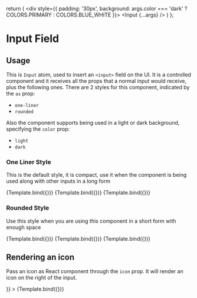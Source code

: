 <!-- Input.stories.mdx -->



<Meta title="Atoms/Input" component={Input} />

  return (
    <div style={{
      padding: '30px',
      background: args.color === 'dark' ? COLORS.PRIMARY : COLORS.BLUE_WHITE
    }}>
      <Input {...args} />
    </div>
  )
};

# Input Field

##  Usage

This is `Input` atom, used to insert an `<input>` field on the UI. It is a controlled component and it receives all the props that a normal input would receive, plus the following ones.
There are 2 styles for this component, indicated by the `as` prop:

- `one-liner`
- `rounded`

Also the component supports being used in a light or dark background, specifying the `color` prop:

- `light`
- `dark`

### One Liner Style

This is the default style, it is compact, use it when the component is being used along with other inputs in a long form

<Canvas>
  <Story
    name="one-liner-light"
    args={{
      as: 'one-liner',
      color: 'light',
      placeholder: 'Placeholder',
      disabled: false
    }}
  >
    {Template.bind({})}
  </Story>
</Canvas>

<Canvas>
  <Story
    name="one-liner-light-disabled"
    args={{
      as: 'one-liner',
      placeholder: 'Disabled',
      disabled: true
    }}
  >
    {Template.bind({})}
  </Story>
</Canvas>

<Canvas>
    <Story
      name="one-liner-dark"
      args={{
        as: 'one-liner',
        color: 'dark',
        placeholder: 'Placeholder',
        disabled: false
      }}
    >
      {Template.bind({})}
    </Story>
</Canvas>

### Rounded Style

Use this style when you are using this component in a short form with enough space

<Canvas>
  <Story
    name="rounded-light"
    args={{
      as: 'rounded',
      color: 'light',
      placeholder: 'Placeholder',
      disabled: false
    }}
  >
    {Template.bind({})}
  </Story>
</Canvas>

<Canvas>
  <Story
    name="rounded-light-disabled"
    args={{
      as: 'rounded',
      color: 'light',
      placeholder: 'Placeholder',
      disabled: true
    }}
  >
    {Template.bind({})}
  </Story>
</Canvas>

<Canvas>
    <Story
      name="rounded-dark"
      args={{
        as: 'rounded',
        color: 'dark',
        placeholder: 'Placeholder',
        disabled: false
      }}
    >
      {Template.bind({})}
    </Story>
</Canvas>

## Rendering an icon

Pass an icon as React component through the `icon` prop. It will render an icon on the right of the input.

<Canvas>
    <Story
      name="with icon"
      args={{
        icon: <AlertIcon size={12} />
      }}
    >
      {Template.bind({})}
    </Story>
</Canvas>
